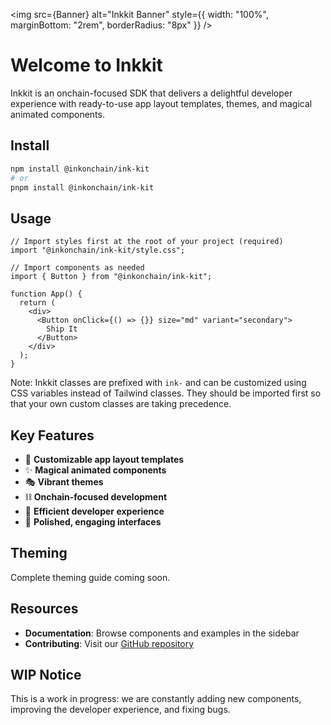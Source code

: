 
<Meta title="Welcome" />

<img
  src={Banner}
  alt="Inkkit Banner"
  style={{ width: "100%", marginBottom: "2rem", borderRadius: "8px" }}
/>

# Welcome to Inkkit

Inkkit is an onchain-focused SDK that delivers a delightful developer experience with ready-to-use app layout templates, themes, and magical animated components.

## Install

```bash
npm install @inkonchain/ink-kit
# or
pnpm install @inkonchain/ink-kit
```

## Usage

```tsx
// Import styles first at the root of your project (required)
import "@inkonchain/ink-kit/style.css";

// Import components as needed
import { Button } from "@inkonchain/ink-kit";

function App() {
  return (
    <div>
      <Button onClick={() => {}} size="md" variant="secondary">
        Ship It
      </Button>
    </div>
  );
}
```

Note: Inkkit classes are prefixed with `ink-` and can be customized using CSS variables instead of Tailwind classes. They should be imported first so that your own custom classes are taking precedence.

## Key Features

- 🎨 **Customizable app layout templates**
- ✨ **Magical animated components**
- 🎭 **Vibrant themes**
- ⛓️ **Onchain-focused development**
- 🚀 **Efficient developer experience**
- 📱 **Polished, engaging interfaces**

## Theming

Complete theming guide coming soon.

## Resources

- **Documentation**: Browse components and examples in the sidebar
- **Contributing**: Visit our [GitHub repository](https://github.com/inkonchain/ink-kit)

## WIP Notice

This is a work in progress: we are constantly adding new components, improving the developer experience, and fixing bugs.
